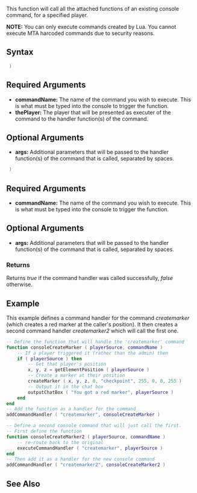 {{Server client function}}

This function will call all the attached functions of an existing console command, for a specified player.

'''NOTE:''' You can only execute commands created by Lua. You cannot execute MTA harcoded commands due to security reasons.

==Syntax== 
<section name="Server" class="server" show="true">
<syntaxhighlight lang="lua"> )</syntaxhighlight>

==Required Arguments==
*'''commandName:''' The name of the command you wish to execute. This is what must be typed into the console to trigger the function.
*'''thePlayer:''' The player that will be presented as executer of the command to the handler function(s) of the command.

==Optional Arguments==
{{OptionalArg}}
* '''args:''' Additional parameters that will be passed to the handler function(s) of the command that is called, separated by spaces.
</section>
<section name="Client" class="client" show="true">
<syntaxhighlight lang="lua"> )</syntaxhighlight>

==Required Arguments==
*'''commandName:''' The name of the command you wish to execute. This is what must be typed into the console to trigger the function.

==Optional Arguments==
{{OptionalArg}}
* '''args:''' Additional parameters that will be passed to the handler function(s) of the command that is called, separated by spaces.
</section>
===Returns===
Returns ''true'' if the command handler was called successfully, ''false'' otherwise.

==Example== 
<section name="Server" class="server" show="true">
This example defines a command handler for the command ''createmarker'' (which creates a red marker at the caller's position). It then creates a second command handler ''createmarker2'' which will call the first one.
<syntaxhighlight lang="lua">
-- Define the function that will handle the 'createmarker' command
function consoleCreateMarker ( playerSource, commandName )
	-- If a player triggered it (rather than the admin) then
	if ( playerSource ) then
		-- Get that player's position
		x, y, z = getElementPosition ( playerSource )
		-- Create a marker at their position
		createMarker ( x, y, z, 0, "checkpoint", 255, 0, 0, 255 )
		-- Output it in the chat box
		outputChatBox ( "You got a red marker", playerSource )
	end
end
-- Add the function as a handler for the command
addCommandHandler ( "createmarker", consoleCreateMarker )

-- Define a second console command that will just call the first.
-- First define the function
function consoleCreateMarker2 ( playerSource, commandName )
	-- re-route back to the original
	executeCommandHandler ( "createmarker", playerSource )
end
-- Then add it as a handler for the new console command
addCommandHandler ( "createmarker2", consoleCreateMarker2 )
</syntaxhighlight>
</section>

==See Also==
{{Server functions}}